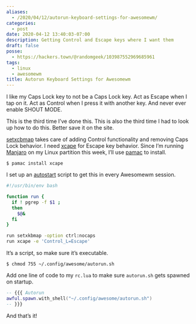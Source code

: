 ```yaml
---
aliases:
  - /2020/04/12/autorun-keyboard-settings-for-awesomewm/
categories:
  - post
date: 2020-04-12 13:40:03-07:00
description: Getting Control and Escape keys where I want them
draft: false
posse:
  - https://hackers.town/@randomgeek/103987552969685961
tags:
  - linux
  - awesomewm
title: Autorun Keyboard Settings for Awesomewm
---
```


I like my Caps Lock key to not be a Caps Lock key. Act as Escape when I
tap on it. Act as Control when I press it with another key. And never
ever enable SHOUT MODE.

This is the third time I’ve done this. This is also the third time I had
to look up how to do this. Better save it on the site.

[setxcbmap](https://linux.die.net/man/1/setxkbmap) takes care of adding
Control functionality and removing Caps Lock behavior. I need
[xcape](https://github.com/alols/xcape) for Escape key behavior. Since
I’m running [Manjaro](https://manjaro.org/) on my Linux partition this
week, I’ll use [pamac](https://wiki.manjaro.org/index.php?title=Pamac)
to install.

```
$ pamac install xcape
```

I set up an
[autostart](https://wiki.archlinux.org/index.php/Awesome#Autostart)
script to get this in every Awesomewm session.

```bash title="~/.config/awesome/autorun.sh"
#!/usr/bin/env bash

function run {
  if ! pgrep -f $1 ;
  then
    $@&
  fi
}

run setxkbmap -option ctrl:nocaps
run xcape -e 'Control_L=Escape'
```

It’s a script, so make sure it’s executable.

```
$ chmod 755 ~/.config/awesome/autorun.sh
```

Add one line of code to my `rc.lua` to make sure `autorun.sh` gets
spawned on startup.

```lua title="~/.config/awesome/rc.lua"
-- {{{ Autorun
awful.spawn.with_shell("~/.config/awesome/autorun.sh")
-- }}}
```

And that’s it!
